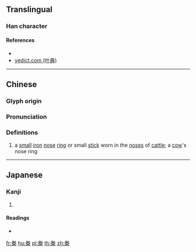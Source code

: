 {{character info/new}}
==Translingual==

===Han character===
{{Han char|rn=75|rad=木|as=06|sn=10|four=|canj=FQD|ids=⿱龹木(GHT),⿱𠔉木(JK)}}

====References====
* {{Han ref|kx=0525.110|dkj=14764|dj=0914.060|hdz=21202.040|uh=684A|ud=26698}}
* [http://yedict.com/htm/68/684A.htm yedict.com (叶典)]

----

==Chinese==
{{zh-forms}}

===Glyph origin===
{{Han etym}}

===Pronunciation===
{{zh-pron
|m=juàn,quān
|c=gyun3
|mc=y
|oc=y
|ma=
|cat=n
}}

===Definitions===
{{zh-hanzi}}

# a [[small]] [[iron]] [[nose]] [[ring]] or small [[stick]] worn in the [[nose]]s of [[cattle]]; a [[cow]]'s nose ring

----

==Japanese==

===Kanji===
{{ja-kanji|grade=|rs=木06}}

# {{defn|lang=ja|sort=木06}}

====Readings====
* {{ja-readings|on=[[けん]] (ken)|kun=}}

[[fr:桊]]
[[hu:桊]]
[[pl:桊]]
[[th:桊]]
[[zh:桊]]
